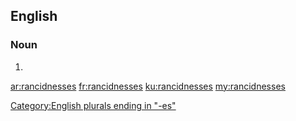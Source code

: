 ==English==

===Noun===
{{head|en|noun plural form}}

# {{plural of|rancidness|lang=en}}

[[Category:English plurals ending in "-es"]]

[[ar:rancidnesses]]
[[fr:rancidnesses]]
[[ku:rancidnesses]]
[[my:rancidnesses]]